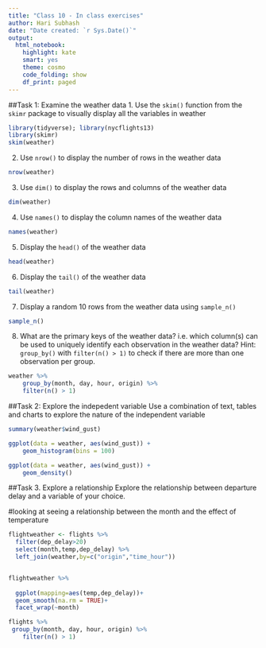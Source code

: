 ```yaml
---
title: "Class 10 - In class exercises"
author: Hari Subhash
date: "Date created: `r Sys.Date()`"
output:
  html_notebook:
    highlight: kate
    smart: yes
    theme: cosmo
    code_folding: show
    df_print: paged
---
```


##Task 1: Examine the weather data
1. Use the `skim()` function from the `skimr` package to visually display all the variables in weather
```r
library(tidyverse); library(nycflights13)
library(skimr)
skim(weather)


```


2. Use `nrow()` to display the number of rows in the weather data
```r
nrow(weather)
```


3. Use `dim()` to display the rows and columns of the weather data
```r
dim(weather)
```



4. Use `names()` to display the column names of the weather data
```r
names(weather)
```


5. Display the `head()` of the weather data
```r
head(weather)
```


6. Display the `tail()` of the weather data

```r
tail(weather)
```
7. Display a random 10 rows from the weather data using `sample_n()`
```r
sample_n()
```


8. What are the primary keys of the weather data? i.e. which column(s) can be used to uniquely identify each observation in the weather data? Hint: `group_by()` with `filter(n() > 1)` to check if there are more than one observation per group.

```r
weather %>% 
    group_by(month, day, hour, origin) %>% 
    filter(n() > 1)
```


##Task 2: Explore the indepedent variable
Use a combination of text, tables and charts to explore the nature of the independent variable
```r
summary(weather$wind_gust)

ggplot(data = weather, aes(wind_gust)) +
    geom_histogram(bins = 100)

ggplot(data = weather, aes(wind_gust)) +
    geom_density()


```


##Task 3. Explore a relationship
Explore the relationship between departure delay and a variable of your choice.

#looking at seeing a relationship between the month and the effect of temperature
```r
flightweather <- flights %>% 
  filter(dep_delay>20)
  select(month,temp,dep_delay) %>% 
  left_join(weather,by=c("origin","time_hour"))


flightweather %>% 
  
  ggplot(mapping=aes(temp,dep_delay))+
  geom_smooth(na.rm = TRUE)+
  facet_wrap(~month)

```

```r
flights %>% 
 group_by(month, day, hour, origin) %>% 
    filter(n() > 1)
```


